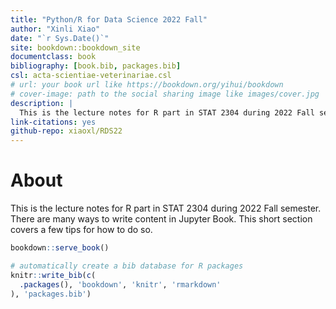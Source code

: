 ```yaml
--- 
title: "Python/R for Data Science 2022 Fall"
author: "Xinli Xiao"
date: "`r Sys.Date()`"
site: bookdown::bookdown_site
documentclass: book
bibliography: [book.bib, packages.bib]
csl: acta-scientiae-veterinariae.csl
# url: your book url like https://bookdown.org/yihui/bookdown
# cover-image: path to the social sharing image like images/cover.jpg
description: |
  This is the lecture notes for R part in STAT 2304 during 2022 Fall semester.
link-citations: yes
github-repo: xiaoxl/RDS22
---
```




# About 
This is the lecture notes for R part in STAT 2304 during 2022 Fall semester.
There are many ways to write content in Jupyter Book. This short section
covers a few tips for how to do so.



```r
bookdown::serve_book()
```


```r
# automatically create a bib database for R packages
knitr::write_bib(c(
  .packages(), 'bookdown', 'knitr', 'rmarkdown'
), 'packages.bib')
```
